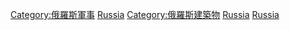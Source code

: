 

[[Category:俄羅斯軍事|Category:俄羅斯軍事]]
[[Category:各国军事设施|Russia]]
[[Category:俄羅斯建築物|Category:俄羅斯建築物]]
[[Category:欧洲军事设施|Russia]]
[[Category:亚洲军事设施|Russia]]